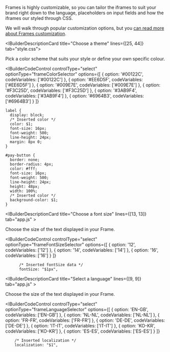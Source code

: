<IBuilderDescriptionCard>

Frames is highly customizable, so you can tailor the iframes to suit your brand right down to the language, placeholders on input fields and how the iframes our styled through CSS. 

We will walk through popular customization options, but you [can read more about Frames customization](/integrate/frames/frames-customization-guide).

</IBuilderDescriptionCard>

<IBuilderDescriptionCard title="Choose a theme" lines={[25, 44]} tab="style.css">

Pick a color scheme that suits your style or define your own specific colour.

<IBuilderCodeControl
  controlType="select"
  optionType="frameColorSelector"
  options={[
    { option: '#00122C', codeVariables: ['#00122C'] },
    { option: '#EE6D5F', codeVariables: ['#EE6D5F'] },
    { option: '#009E7E', codeVariables: ['#009E7E'] },
    { option: '#F3C25D', codeVariables: ['#F3C25D'] },
    { option: '#3AB9F4', codeVariables: ['#3AB9F4'] },
    { option: '#6964B3', codeVariables: ['#6964B3'] }
  ]}
>

```
label {
  display: block;
  /* Inserted color */
  color: $1;
  font-size: 16px;
  font-weight: 500;
  line-height: 24px;
  margin: 8px 0;
}

#pay-button {
  border: none;
  border-radius: 4px;
  color: #fff;
  font-size: 16px;
  font-weight: 500;
  line-height: 24px;
  height: 48px;
  width: 100%;
  /* Inserted color */
  background-color: $1;
}
```

</IBuilderCodeControl>

</IBuilderDescriptionCard>

<IBuilderDescriptionCard title="Choose a font size" lines={[13, 13]} tab="app.js" >

Choose the size of the text displayed in your Frame.

<IBuilderCodeControl
  controlType="select"
  optionType="frameFontSizeSelector"
  options={[
    { option: '12', codeVariables: ['12'] },
    { option: '14', codeVariables: ['14'] },
    { option: '16', codeVariables: ['16'] }
  ]}
>

```
      /* Inserted fontSize data */
      fontSize: "$1px",
```

</IBuilderCodeControl>

</IBuilderDescriptionCard>

<IBuilderDescriptionCard title="Select a language" lines={[9, 9]} tab="app.js" >

Choose the size of the text displayed in your Frame.

<IBuilderCodeControl
  controlType="select"
  optionType="frameLanguageSelector"
  options={[
    { option: 'EN-GB', codeVariables: ['EN-GB'] },
    { option: 'NL-NL', codeVariables: ['NL-NL'] },
    { option: 'FR-FR', codeVariables: ['FR-FR'] },
    { option: 'DE-DE', codeVariables: ['DE-DE'] },
    { option: 'IT-IT', codeVariables: ['IT-IT'] },
    { option: 'KO-KR', codeVariables: ['KO-KR'] },
    { option: 'ES-ES', codeVariables: ['ES-ES'] }
  ]}
>

```
    /* Inserted localization */
    localization: "$1",
```

</IBuilderCodeControl>

</IBuilderDescriptionCard>